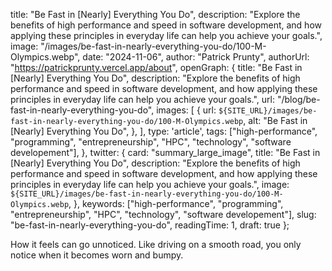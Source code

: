 
  title: "Be Fast in [Nearly] Everything You Do",
  description: "Explore the benefits of high performance and speed in software development, and how applying these principles in everyday life can help you achieve your goals.",
  image: "/images/be-fast-in-nearly-everything-you-do/100-M-Olympics.webp",
  date: "2024-11-06",
  author: "Patrick Prunty",
  authorUrl: "https://patrickprunty.vercel.app/about",
  openGraph: {
    title: "Be Fast in [Nearly] Everything You Do",
    description: "Explore the benefits of high performance and speed in software development, and how applying these principles in everyday life can help you achieve your goals.",
    url: "/blog/be-fast-in-nearly-everything-you-do",
    images: [
      {
        url: `${SITE_URL}/images/be-fast-in-nearly-everything-you-do/100-M-Olympics.webp`,
        alt: "Be Fast in [Nearly] Everything You Do",
      },
    ],
    type: 'article',
    tags: ["high-performance", "programming", "entrepreneurship", "HPC", "technology", "software developement"],
  },
  twitter: {
    card: "summary_large_image",
    title: "Be Fast in [Nearly] Everything You Do",
    description: "Explore the benefits of high performance and speed in software development, and how applying these principles in everyday life can help you achieve your goals.",
    image: `${SITE_URL}/images/be-fast-in-nearly-everything-you-do/100-M-Olympics.webp`,
  },
  keywords: ["high-performance", "programming", "entrepreneurship", "HPC", "technology", "software developement"],
  slug: "be-fast-in-nearly-everything-you-do",
  readingTime: 1,
  draft: true
};

How it feels can go unnoticed. Like driving on a smooth road, you only notice when it becomes worn and bumpy.